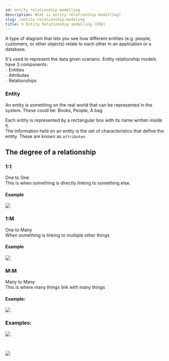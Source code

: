 ```yaml
---
id: entity relationship modelling
description: What is entity relationship modelling?
slug: /entity-relationship-modeling
title: ⛓ Entity Relationship modelling (ERD)
---
```



A type of diagram that lets you see how different entities (e.g. people, customers, or other objects) relate to each other in an application or a database.

It's used to represent the data given scenario. Entity relationship models have 3 components: <br />
` - ` Entities <br />
` - ` Attributes <br />
` - ` Relationships <br />

### Entity
An entity is something on the real world that can be represented in the system. These could be: Books, People, A bag

Each entity is represented by a rectangular box with its name written inside it. <br />
The information held on an entity is the set of characteristics that define the entity. These are known as `attributes` <br />

## The degree of a relationship
### 1:1
One to One <br />
This is when something is directly linking to something else.

#### Example
![](/img/1to1.png)

### 1:M
One to Many <br />
When something is linking to multiple other things <br />

#### Example
![](/img/1tom.png)


### M:M
Many to Many <br />
This is where many things link with many things <br />

#### Example:

![](/img/mtom.png)


### Examples:

![](/img/ERD1.png)

<br />

![](/img/ERD2.png)